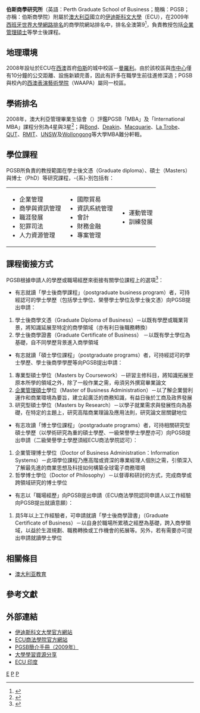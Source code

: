 {{noteTA
|T=zh-hant:伯斯商學研究所; zh-hans:珀斯商学研究生院; 
|1=zh-hant:伯斯; zh-hans:珀斯;  
}}
'''伯斯商學研究所'''（英語：Perth Graduate School of Business；簡稱：PGSB；亦稱：伯斯商學院）附屬於[[澳大利亞|澳大利亞]]國立的[[伊迪斯科文大學|伊迪斯科文大學]]（ECU），在2009年[[西班牙|西班牙]][[世界大學網路排名|世界大學網路排名]]的商學院網站排名中，排名全澳第9<ref>{{Cite web |url=http://business-schools.webometrics.info/rank_by_country.asp?country=au |title=Rank of Business School in Australia |accessdate=2009-06-08 |archive-date=2011-02-20 |archive-url=https://web.archive.org/web/20110220122655/http://business-schools.webometrics.info/rank_by_country.asp?country=au |dead-url=no }}</ref>，負責教授包括[[企業管理碩士|企業管理碩士]]等學士後課程。

==地理環境==
2008年設址於ECU在[[西澳大利亞州|西澳]]首府[[伯斯|伯斯]]的城中校區－[https://web.archive.org/web/20091028182800/http://www.ecu.edu.au/features/campus/mountlawley/ 曼羅利]。由於該校區與[[中央商務區|市中心]]僅有10分鐘的公交距離、設施新穎完善，因此有許多在職學生前往進修深造；PGSB與校內的[[西澳表演藝術學院|西澳表演藝術學院]]（WAAPA）屬同一校區。

==學術排名==
2008年，澳大利亞管理畢業生協會（{{tsl|en|Graduate Management Association of Australia||GMAA}}）評鑑PGSB「MBA」及「International MBA」課程分別為4星與3星<ref>{{cite web |url=http://www.gmaa.asn.au/star_rating.cfm |title=存档副本 |accessdate=2008-09-03 |deadurl=yes |archiveurl=https://web.archive.org/web/20080921042014/http://www.gmaa.asn.au/star_rating.cfm |archivedate=2008-09-21 }}</ref>；與[[邦德大學|Bond]]、[[迪肯大學|Deakin]]、[[麥覺理大學|Macquarie]]、[[拉托貝大學|La Trobe]]、[[昆士蘭科技大學|QUT]]、[[墨爾本皇家理工大學|RMIT]]、[[新南威爾斯大學|UNSW]]及[[臥龍崗大學|Wollongong]]等大學MBA難分軒輊。

==學位課程==
PGSB所負責的教授範圍在學士後文憑（Graduate diploma）、碩士（Masters）與博士（PhD）等研究課程，-{系}-別包括有：
{|width="90%"
|valign="top"|
* 企業管理
* 商學與資訊管理
* 職涯發展
* 犯罪司法
* 人力資源管理
|valign="top"|
* 國際貿易
* 資訊系統管理
* 會計
* 財務金融
* 專案管理
|valign="top"|
* 運動管理
* 訓練發展
|}

==課程銜接方式==
PGSB根據申請人的學歷或職場經歷來銜接有關學位課程上的選項<ref>{{Cite web |url=http://www.business.ecu.edu.au/pgsb/entry-pathways.htm |title=課程銜接方式（Entry Pathways） |accessdate=2009-06-08 |archive-date=2009-02-21 |archive-url=https://web.archive.org/web/20090221165222/http://business.ecu.edu.au/pgsb/entry-pathways.htm |dead-url=yes }}</ref>：
* 有志就讀「學士後商學課程」（postgraduate business program）者，可持經認可的學士學歷（包括學士學位、榮譽學士學位及學士後文憑）向PGSB提出申請：
# 學士後商學文憑（Graduate Diploma of Business）－以既有學歷或職業背景，將知識延展至特定的商學領域（亦有利日後職務轉換）
# 學士後商學證書（Graduate Certificate of Business） －以既有學士學位為基礎，自不同學歷背景進入商學領域

* 有志就讀「碩士學位課程」（postgraduate programs）者，可持經認可的學士學歷、學士後商學學歷等向PGSB提出申請：
# 專業型碩士學位（Masters by Coursework）－研習主修科目，將知識拓展至原本所學的領域之外，除了一般作業之需，毋須另外撰寫畢業論文
# [[企業管理碩士|企業管理碩士]]學位（Master of Business Administration）－以了解企業營利運作和商業環境為要旨，建立起廣泛的商務知識，有益日後於工商及政界發展
# 研究型碩士學位（Masters by Research）－以學子就業需求與發展性向為基礎，在特定的主題上，研究高階商業理論及應用法則，研究論文居關鍵地位

* 有志攻讀「博士學位課程」（postgraduate programs）者，可持相關研究型碩士學歷（以學術研究為重的碩士學歷、一級榮譽學士學歷亦可）向PGSB提出申請（二級榮譽學士學歷須經ECU商法學院認可）：
# 企業管理博士學位（Doctor of Business Administration：Information Systems）－此項學位課程乃應高階或資深的專業經理人個別之需，引領深入了解最先進的商業思想及科技如何構築全球電子商務環境
# 哲學博士學位（Doctor of Philosophy）－以督導和研討的方式，完成商學或跨領域研究的博士學位

* 有志以「職場經歷」向PGSB提出申請（ECU商法學院認同申請人以工作經驗向PGSB提出就讀意願）：
# 具5年以上工作經驗者，可申請就讀「學士後商學證書」（Graduate Certificate of Business）－以自身於職場所累積之經歷為基礎，跨入商學領域，以益於生涯規劃、職務轉換或工作機會的拓展等。另外，若有需要亦可提出申請就讀學士學位

==相關條目==
*[[澳大利亚教育|澳大利亚教育]]

== 參考文獻 ==
{{Reflist}}

==外部連結==
*[http://www.ecu.edu.au/ 伊迪斯科文大學官方網站]{{Wayback|url=http://www.ecu.edu.au/ |date=20180711095815 }}
*[http://www.business.ecu.edu.au/ ECU商法學院官方網站]{{Wayback|url=http://www.business.ecu.edu.au/ |date=20090603231940 }}
*[http://www.business.ecu.edu.au/courses/pdf/Postgraduate%20Brochure%202009.pdf PGSB簡介手冊（2009年）]{{Wayback|url=http://www.business.ecu.edu.au/courses/pdf/Postgraduate%20Brochure%202009.pdf |date=20081221131905 }}
*[http://www.business.ecu.edu.au/current-students/learning_adviser.htm 大學學習資源分享]{{Wayback|url=http://www.business.ecu.edu.au/current-students/learning_adviser.htm |date=20090505055946 }}
*[https://web.archive.org/web/20090623024721/http://www.bmaindia.com/partners/edith-cowan-university.html ECU 印度]

[[Category:珀斯|E]]
[[Category:澳大利亚商学院|P]]
[[Category:西澳大利亚州大学|P]]